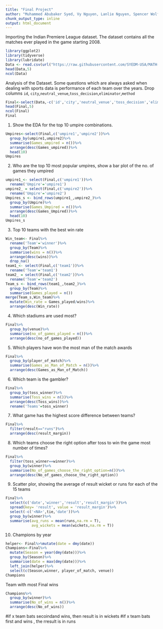---
title: "Final Project"
author: "Muhammed Abubaker Syed, Vy Nguyen, Lanlie Nguyen, Spencer Wolf"
chunk_output_type: inline
output: html_document
---


Importing the Indian Premiere League dataset. The dataset contains all the matches ever played in the game starting 2008. 
```{r}
library(ggplot2)
library(tidyverse)
library(lubridate)
Data <- read.csv(url("https://raw.githubusercontent.com/SYEDM-USA/MATH-3430/main/IPL%20Matches%202008-2020.csv"))
head(Data,5)
ncol(Data)
```

Analysis of the Dataset. 
Some questions which are always asked when dealing with sports data is performance of each team over the years. 
Drop columns
`id`, `city`,`neutral_venue`,`toss_decision`,`eliminator`,`method`
```{r}
Final<-select(Data,-c('id','city','neutral_venue','toss_decision','eliminator','method'))
head(Final,5)
ncol(Final)
Final
```

1. Show the EDA for the top 10 umpire combinations.
```{r}
Umpires<-select(Final,c('umpire1','umpire2'))%>%
  group_by(umpire1,umpire2)%>%
  summarise(Games_umpired = n())%>%
  arrange(desc(Games_umpired))%>%
  head(10)
Umpires
```
2. Who are the top 10 most popular umpires, show a bar plot of the no. of games they umpired
```{r}
umpire1_<- select(Final,c('umpire1'))%>%
  rename('Umpire'='umpire1')
umpire2_ = select(Final,c('umpire2'))%>%
  rename('Umpire'='umpire2')
Umpires_s <- bind_rows(umpire1_,umpire2_)%>%
  group_by(Umpire)%>%
  summarise(Games_Umpired = n())%>%
  arrange(desc(Games_Umpired))%>%
  head(10)
Umpires_s
```
3. Top 10 teams with the best win rate
```{r}
Win_team<- Final%>%
  rename('Team'='winner')%>%
  group_by(Team)%>%
  summarise(wins = n())%>%
  arrange(desc(wins))%>%
  drop_na()
team1_<- select(Final,c('team1'))%>%
  rename('Team'='team1')
team2_ = select(Final,c('team2'))%>%
  rename('Team'='team2')
Team_s <- bind_rows(team1_,team2_)%>%
  group_by(Team)%>%
  summarise(Games_played = n())
merge(Team_s,Win_team)%>%
  mutate(Win_rate = Games_played/wins)%>%
  arrange(desc(Win_rate))
```
4. Which stadiums are used most?
```{r}
Final%>%
  group_by(venue)%>%
  summarise(no_of_games_played = n())%>%
  arrange(desc(no_of_games_played))
```

5. Which players have won the most man of the match awards
```{r}
Final%>%
  group_by(player_of_match)%>%
  summarise(Games_as_Man_of_Match = n())%>%
  arrange(desc(Games_as_Man_of_Match))
```
6. Which team is the gambler?
```{r}
Final%>%
  group_by(toss_winner)%>%
  summarise(Toss_wins = n())%>%
  arrange(desc(Toss_wins))%>%
  rename('Teams'=toss_winner)
```

7. What game has the highest score difference between teams?
```{r}
Final%>%
  filter(result=="runs")%>%
  arrange(desc(result_margin))
```

8. Which teams choose the right option after toss to win the game most number of times?
```{r}
Final%>%
  filter(toss_winner==winner)%>%
  group_by(winner)%>%
  summarise(No_of_games_choose_the_right_option=n())%>%
  arrange(desc(No_of_games_choose_the_right_option))
```

9. Scatter plor, showing the average of result wicket or runs for each of the 15 teams
```{r}
Final%>%
  select(c('date','winner','result','result_margin'))%>%
  spread(key= 'result', value = 'result_margin')%>%
  select(-c('<NA>',tie,'date'))%>%
  group_by(winner)%>%
  summarise(avg_runs = mean(runs,na.rm = T),
            avg_wickets = mean(wickets,na.rm = T))
```

10. Champions by year
```{r}
helper<- Final%>%mutate(date = dmy(date))
Champions<-Final%>%
  mutate(Season = year(dmy(date)))%>%
  group_by(Season)%>%
  summarise(date = max(dmy(date)))%>%
  left_join(helper)%>%
  select(c(Season,winner, player_of_match, venue))
Champions
```

Team with most Final wins
```{r}
Champions%>%
  group_by(winner)%>%
  summarise(No_of_wins = n())%>%
  arrange(desc(No_of_wins))
```

#if x team bats secoindand wins, then result is in wickets 
#if x team bats first  and wins , the rresult is in runs 
